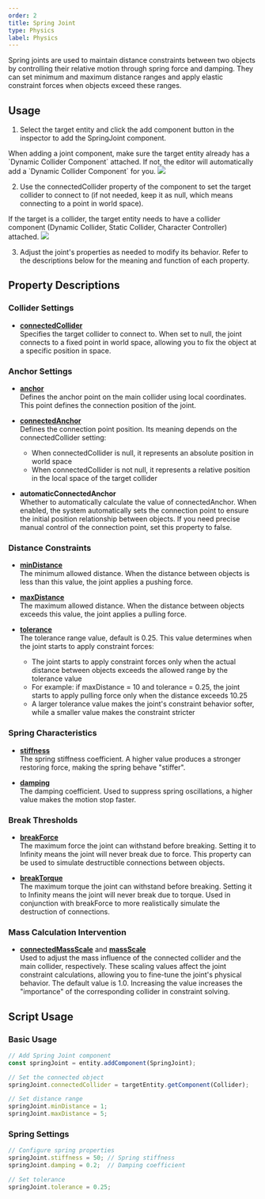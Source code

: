 ```yaml
---
order: 2
title: Spring Joint
type: Physics
label: Physics
---
```


Spring joints are used to maintain distance constraints between two objects by controlling their relative motion through spring force and damping. They can set minimum and maximum distance ranges and apply elastic constraint forces when objects exceed these ranges.

## Usage

1. Select the target entity and click the add component button in the inspector to add the SpringJoint component.
<Callout type="info">
When adding a joint component, make sure the target entity already has a `Dynamic Collider Component` attached. If not, the editor will automatically add a `Dynamic Collider Component` for you.
</Callout>

<Image src="https://mdn.alipayobjects.com/huamei_3zduhr/afts/img/A*Jy9kSaMDsJoAAAAAAAAAAAAAesJ_AQ/original" />

2. Use the connectedCollider property of the component to set the target collider to connect to (if not needed, keep it as null, which means connecting to a point in world space).
<Callout type="positive">
If the target is a collider, the target entity needs to have a collider component (Dynamic Collider, Static Collider, Character Controller) attached.
</Callout>

<Image src="https://mdn.alipayobjects.com/huamei_3zduhr/afts/img/A*JRtfRoM1vS4AAAAAAAAAAAAAesJ_AQ/original" />

3. Adjust the joint's properties as needed to modify its behavior. Refer to the descriptions below for the meaning and function of each property.

## Property Descriptions

### Collider Settings
- [**connectedCollider**](/apis/core/#SpringJoint-connectedCollider)  
  Specifies the target collider to connect to. When set to null, the joint connects to a fixed point in world space, allowing you to fix the object at a specific position in space.

### Anchor Settings
- [**anchor**](/apis/core/#SpringJoint-anchor)  
  Defines the anchor point on the main collider using local coordinates. This point defines the connection position of the joint.

- [**connectedAnchor**](/apis/core/#SpringJoint-connectedAnchor)  
  Defines the connection point position. Its meaning depends on the connectedCollider setting:
  - When connectedCollider is null, it represents an absolute position in world space
  - When connectedCollider is not null, it represents a relative position in the local space of the target collider

- **automaticConnectedAnchor**  
  Whether to automatically calculate the value of connectedAnchor. When enabled, the system automatically sets the connection point to ensure the initial position relationship between objects. If you need precise manual control of the connection point, set this property to false.

### Distance Constraints
- [**minDistance**](/apis/core/#SpringJoint-minDistance)  
  The minimum allowed distance. When the distance between objects is less than this value, the joint applies a pushing force.

- [**maxDistance**](/apis/core/#SpringJoint-maxDistance)  
  The maximum allowed distance. When the distance between objects exceeds this value, the joint applies a pulling force.

- [**tolerance**](/apis/core/#SpringJoint-tolerance)  
  The tolerance range value, default is 0.25. This value determines when the joint starts to apply constraint forces:
  - The joint starts to apply constraint forces only when the actual distance between objects exceeds the allowed range by the tolerance value
  - For example: if maxDistance = 10 and tolerance = 0.25, the joint starts to apply pulling force only when the distance exceeds 10.25
  - A larger tolerance value makes the joint's constraint behavior softer, while a smaller value makes the constraint stricter

### Spring Characteristics
- [**stiffness**](/apis/core/#SpringJoint-stiffness)  
  The spring stiffness coefficient. A higher value produces a stronger restoring force, making the spring behave "stiffer".

- [**damping**](/apis/core/#SpringJoint-damping)  
  The damping coefficient. Used to suppress spring oscillations, a higher value makes the motion stop faster.

### Break Thresholds
- [**breakForce**](/apis/core/#SpringJoint-breakForce)  
  The maximum force the joint can withstand before breaking. Setting it to Infinity means the joint will never break due to force. This property can be used to simulate destructible connections between objects.

- [**breakTorque**](/apis/core/#SpringJoint-breakTorque)  
  The maximum torque the joint can withstand before breaking. Setting it to Infinity means the joint will never break due to torque. Used in conjunction with breakForce to more realistically simulate the destruction of connections.

### Mass Calculation Intervention
- [**connectedMassScale**](/apis/core/#SpringJoint-connectedMassScale) and [**massScale**](/apis/core/#SpringJoint-massScale)  
  Used to adjust the mass influence of the connected collider and the main collider, respectively. These scaling values affect the joint constraint calculations, allowing you to fine-tune the joint's physical behavior. The default value is 1.0. Increasing the value increases the "importance" of the corresponding collider in constraint solving.

## Script Usage

### Basic Usage

```typescript
// Add Spring Joint component
const springJoint = entity.addComponent(SpringJoint);

// Set the connected object
springJoint.connectedCollider = targetEntity.getComponent(Collider);

// Set distance range
springJoint.minDistance = 1;
springJoint.maxDistance = 5;
```

### Spring Settings

```typescript
// Configure spring properties
springJoint.stiffness = 50; // Spring stiffness
springJoint.damping = 0.2;  // Damping coefficient

// Set tolerance
springJoint.tolerance = 0.25;
```
